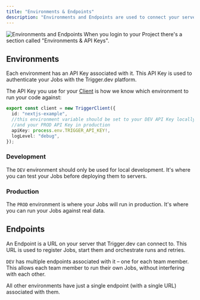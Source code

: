 ```yaml
---
title: "Environments & Endpoints"
description: "Environments and Endpoints are used to connect your server to the Trigger.dev platform."
---
```


![Environments and Endpoints](/images/environments.png)
When you login to your Project there's a section called "Environments & API Keys".

## Environments

Each environment has an API Key associated with it. This API Key is used to authenticate your Jobs with the Trigger.dev platform.

The API Key you use for your [Client](/documentation/concepts/client-adaptors) is how we know which environment to run your code against:

```ts
export const client = new TriggerClient({
  id: "nextjs-example",
  //this environment variable should be set to your DEV API Key locally,
  //and your PROD API Key in production
  apiKey: process.env.TRIGGER_API_KEY!,
  logLevel: "debug",
});
```

### Development

The `DEV` environment should only be used for local development. It's where you can test your Jobs before deploying them to servers.

### Production

The `PROD` environment is where your Jobs will run in production. It's where you can run your Jobs against real data.

## Endpoints

An Endpoint is a URL on your server that Trigger.dev can connect to. This URL is used to register Jobs, start them and orchestrate runs and retries.

`DEV` has multiple endpoints associated with it – one for each team member. This allows each team member to run their own Jobs, without interfering with each other.

All other environments have just a single endpoint (with a single URL) associated with them.
